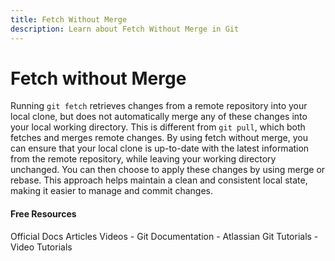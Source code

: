 ```yaml
---
title: Fetch Without Merge
description: Learn about Fetch Without Merge in Git
---
```


# Fetch without Merge

Running `git fetch` retrieves changes from a remote repository into your local clone, but does not automatically merge any of these changes into your local working directory. This is different from `git pull`, which both fetches and merges remote changes. By using fetch without merge, you can ensure that your local clone is up-to-date with the latest information from the remote repository, while leaving your working directory unchanged. You can then choose to apply these changes by using merge or rebase. This approach helps maintain a clean and consistent local state, making it easier to manage and commit changes.

#### Free Resources

<Tabs defaultValue="official">
<TabsList>
<TabsTrigger value="official">Official Docs</TabsTrigger>
<TabsTrigger value="article">Articles</TabsTrigger>
<TabsTrigger value="video">Videos</TabsTrigger>
</TabsList>

<TabsContent value="official">
- <Link href="https://git-scm.com/docs">Git Documentation</Link>
</TabsContent>
<TabsContent value="article">
- <Link href="https://www.atlassian.com/git/tutorials">Atlassian Git Tutorials</Link>
</TabsContent>
<TabsContent value="video">
- <Link href="https://www.youtube.com/results?search_query=git+fetch-without-merge+tutorial">Video Tutorials</Link>
</TabsContent>
</Tabs>
